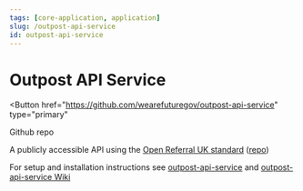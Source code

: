 ```yaml
---
tags: [core-application, application]
slug: /outpost-api-service
id: outpost-api-service
---
```


# Outpost API Service


<Button
  href="https://github.com/wearefuturegov/outpost-api-service"
  type="primary"
>
  Github repo
</Button>

A publicly accessible API using the [Open Referral UK standard](https://openreferraluk.org/) ([repo](https://github.com/wearefuturegov/outpost-api-service))

For setup and installation instructions see [outpost-api-service](https://github.com/wearefuturegov/outpost-api-service) and [outpost-api-service Wiki](https://github.com/wearefuturegov/outpost-api-service/wiki)
